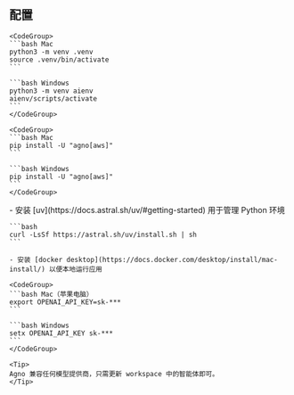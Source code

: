 ## 配置

<Steps>
  <Step title="创建并激活虚拟环境">

    <CodeGroup>
    ```bash Mac
    python3 -m venv .venv
    source .venv/bin/activate
    ```

    ```bash Windows
    python3 -m venv aienv
    aienv/scripts/activate
    ```
    </CodeGroup>

  </Step>
  <Step title="安装 Agno">

    <CodeGroup>
    ```bash Mac
    pip install -U "agno[aws]"
    ```

    ```bash Windows
    pip install -U "agno[aws]"
    ```
    </CodeGroup>

  </Step>
  <Step title="安装 uv 和 docker">
    - 安装 [uv](https://docs.astral.sh/uv/#getting-started) 用于管理 Python 环境

    ```bash
    curl -LsSf https://astral.sh/uv/install.sh | sh
    ```

    - 安装 [docker desktop](https://docs.docker.com/desktop/install/mac-install/) 以便本地运行应用
  </Step>
  <Step title="导出您的 OpenAI 密钥">

    <CodeGroup>
    ```bash Mac（苹果电脑）
    export OPENAI_API_KEY=sk-***
    ```

    ```bash Windows
    setx OPENAI_API_KEY sk-***
    ```
    </CodeGroup>

    <Tip>
    Agno 兼容任何模型提供商，只需更新 workspace 中的智能体即可。
    </Tip>
  </Step>
</Steps>